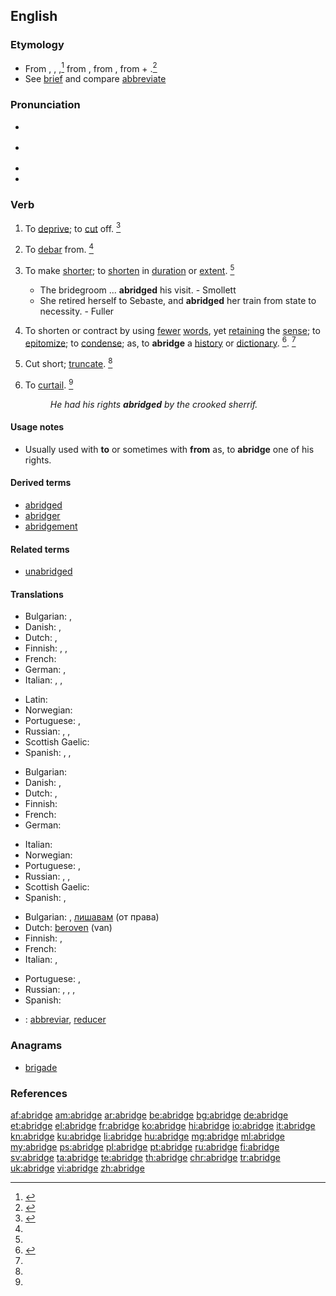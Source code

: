 ==English==

===Etymology===
* From {{etyl|enm|en}} {{term|abreggen||curtail, lessen|lang=enm}}, {{term|abregge|lang=enm}}, {{term|abrigge|lang=enm}},<ref> {{reference-book | last =| first = | authorlink =  | coauthors =  | editor =Urdang, Laurence    | others =  | title = The Random House College Dictionary | origdate =  | origyear = 1975| origmonth =  | url =  | format =  | accessdate =  | accessyear =  | accessmonth =  | edition =  | date =  | year =1984| month =  | publisher =Random House, Inc.  | location = New York, NY | language =  | id =  | doi = | isbn =0-394-43600-8 | lccn = | ol = | pages =5| chapter =  | chapterurl =  | quote =}}</ref> from {{etyl|fro|en}} {{term|abregier||lang=fro}} {{term|abreger||lang=fro}}, from {{etyl|LL.|en}} {{term|abbrevio||make brief|lang=la}}, from {{etyl|la|en}} {{term|ad||lang=la}} + {{term/t|la|brēvio||shorten}}.<ref>{{reference-book | last =| first = | authorlink =  | coauthors =  | editor =Gove, Philip Babcock    | others =  | title = Webster's Third International Dictionary of the English Language Unabridged | origdate =  | origyear = 1909 | origmonth =  | url =  | format =  | accessdate =  | accessyear =  | accessmonth =  | edition =  | date =  | year =1976  | month =  | publisher =G. & C. Merriam Co.  | location = Springfield, MA | language =  | id =  | doi = | isbn =0-87779-101-5 | lccn = | ol = | pages =6| chapter =  | chapterurl =  | quote =}}</ref>
* See [[brief]] and compare [[abbreviate]]

===Pronunciation===
* {{a|RP}} {{IPA|/əˈbrɪd͡ʒ/}}
* {{a|US}} {{IPA|/əˈbrɪd͡ʒ/}}
* {{audio|en-us-abridge.ogg|Audio (US)}}
* {{rhymes|ɪdʒ}}

===Verb===
{{en-verb|abridg|ing}}

# {{context|transitive|archaic|lang=en}} To [[deprive]]; to [[cut]] off. {{defdate|First attested from around (1150 to 1350)}}<ref name=SOED>{{reference-book | last =| first = | authorlink =  | coauthors =  | editor =Brown, Lesley  | others =  | title = The Shorter Oxford English Dictionary | origdate =  | origyear = 1933| origmonth =  | url =  | format =  | accessdate =  | accessyear =  | accessmonth =  | edition = 5th | date =  | year =2003| month =  | publisher =Oxford University Press  | location =Oxford, UK | language =  | id =  | doi = | isbn =978-0-19-860575-7 | lccn = | ol = | pages =8| chapter =  | chapterurl =  | quote =}}</ref>
# {{context|transitive|archaic|rare|lang=en}} To [[debar]] from. {{defdate|First attested from around (1150 to 1350)}}<ref name=SOED/>
# {{context|transitive|lang=en}} To make [[shorter]]; to [[shorten]] in [[duration]] or [[extent]]. {{defdate|First attested from around (1350 to 1470)}}<ref name=SOED/>
#* The bridegroom ... '''abridged''' his visit. - Smollett
#* She retired herself to Sebaste, and '''abridged''' her train from state to necessity. - Fuller
# {{context|transitive|lang=en}} To shorten or contract by using [[fewer]] [[word]]s, yet [[retaining]] the [[sense]]; to [[epitomize]]; to [[condense]]; as, to '''abridge''' a [[history]] or [[dictionary]]. {{defdate|First attested in 1384.}}<ref>{{reference-book | last = Dobbie | first = Elliott K. | coauthors = Dunmore, C. William, et al. | editor = Barnhart, Robert K.| title = Chambers Dictionary of Etymology | origyear = 1998 | year = 2004 | publisher = Chambers Harrap Publishers Ltd | location = Edinburgh, Scotland | isbn =0550142304 | pages = 4}}</ref>. {{defdate|First attested from around (1350 to 1470)}}<ref name=SOED/>
# {{context|transitive|lang=en}} Cut short; [[truncate]]. {{defdate|First attested from around (1350 to 1470)}}<ref name=SOED/>
# {{context|transitive|lang=en}} To [[curtail]]. {{defdate|First attested from around (1350 to 1470)}}<ref name=SOED/>
#: ''He had his rights '''abridged''' by the crooked sherrif.''

====Usage notes====
* {{sense|deprive}} Usually used with '''to''' or sometimes with '''from''' as, to '''abridge''' one of his rights.

====Derived terms====
* [[abridged]]
* [[abridger]]
* [[abridgement]]

====Related terms====
* [[unabridged]]

====Translations====
{{trans-top|to make shorter}}
* Bulgarian: {{t+|bg|съкращавам}}, {{t+|bg|скъсявам}}
* Danish: {{t|da|forkorte}}, {{t|da|sammendrage}}
* Dutch: {{t+|nl|beperken}}, {{t+|nl|verkorten}}
* Finnish: {{t+|fi|lyhentää}}, {{t|fi|typistää}}, {{t|fi|supistaa}}
* French: {{t+|fr|abréger}}
* German: {{t+|de|verkürzen}}, {{t+|de|kürzen}}
* Italian: {{t+|it|accorciare}}, {{t+|it|abbreviare}}, {{t+|it|ridurre}}
{{trans-mid}}
* Latin: {{t|la|abbreviō}}
* Norwegian: {{t|no|forkorte}}
* Portuguese: {{t+|pt|abreviar}}, {{t+|pt|encurtar}}
* Russian: {{t+|ru|сокращать|sc=Cyrl}}, {{t+|ru|укорачивать|sc=Cyrl}}, {{t|ru|усекать|sc=Cyrl}}
* Scottish Gaelic: {{t|gd|giorraich}}
* Spanish: {{t|es|abreviar}}, {{t|es|condensar}}, {{t|es|compendiar}}
{{trans-bottom}}

{{trans-top|to shorten or contract by using fewer words}}
* Bulgarian: {{t+|bg|съкращавам}}
* Danish: {{t|da|forkorte}}, {{t|da|sammendrage}}
* Dutch: {{t|nl|verkorten}}, {{t|nl|inkorten}}
* Finnish: {{t+|fi|lyhentää}}
* French: {{t+|fr|abréger}}
* German: {{t+|de|verkürzen}}
{{trans-mid}}
* Italian: {{t+|it|abbreviare}}
* Norwegian: {{t|no|sammendra}}
* Portuguese: {{t+|pt|abreviar}}, {{t+|pt|resumir}}
* Russian: {{t+|ru|сокращать|sc=Cyrl}}, {{t+|ru|уменьшать|sc=Cyrl}}, {{t+|ru|суммировать|sc=Cyrl}}
* Scottish Gaelic: {{t|gd|giorraich}}
* Spanish: {{t+|es|abreviar}}, {{t|es|resumir}}
{{trans-bottom}}

{{trans-top|to deprive}}
* Bulgarian: {{t|bg|ограничавам}}, [[лишавам]] (от права)
* Dutch: [[beroven]] (van)
* Finnish: {{t+|fi|riistää}}, {{t+|fi|viedä}}
* French: {{t+|fr|abréger}}
* Italian: {{t+|it|privare}}, {{t+|it|limitare}}
{{trans-mid}}
* Portuguese: {{t+|pt|privar}}, {{t+|pt|despojar}}
* Russian: {{t+|ru|уменьшать|sc=Cyrl}}, {{t+|ru|убавлять|sc=Cyrl}}, {{t+|ru|ограничивать|sc=Cyrl}}, {{t+|ru|урезывать|sc=Cyrl}}
* Spanish: {{t+|es|privar}}
{{trans-bottom}}

{{checktrans}}
* {{ttbc|ia}}: [[abbreviar]], [[reducer]]

===Anagrams===
* [[brigade#English|brigade]]

===References===
<references/>

[[af:abridge]]
[[am:abridge]]
[[ar:abridge]]
[[be:abridge]]
[[bg:abridge]]
[[de:abridge]]
[[et:abridge]]
[[el:abridge]]
[[fr:abridge]]
[[ko:abridge]]
[[hi:abridge]]
[[io:abridge]]
[[it:abridge]]
[[kn:abridge]]
[[ku:abridge]]
[[li:abridge]]
[[hu:abridge]]
[[mg:abridge]]
[[ml:abridge]]
[[my:abridge]]
[[ps:abridge]]
[[pl:abridge]]
[[pt:abridge]]
[[ru:abridge]]
[[fi:abridge]]
[[sv:abridge]]
[[ta:abridge]]
[[te:abridge]]
[[th:abridge]]
[[chr:abridge]]
[[tr:abridge]]
[[uk:abridge]]
[[vi:abridge]]
[[zh:abridge]]